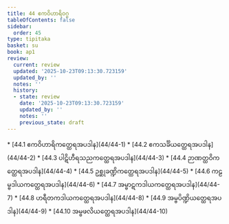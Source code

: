 ```yaml
---
title: 44 ဧကဝိဟာရိဝဂ္ဂ
tableOfContents: false
sidebar:
  order: 45
type: tipitaka
basket: su
book: ap1
review:
  current: review
  updated: '2025-10-23T09:13:30.723159'
  updated_by: ''
  notes: ''
  history:
  - state: review
    date: '2025-10-23T09:13:30.723159'
    updated_by: ''
    notes: ''
    previous_state: draft
---
```



<ReviewStatus review={frontmatter.review} showDetails={true} />

<HypothesisAnnotation frontmatter={frontmatter} />

<DynamicBreadcrumb />



<TableOfContents book="ap1" section="44">
* [44.1 ဧကဝိဟာရိကတ္ထေရအပဒါန](44/44-1)
* [44.2 ဧကသင်္ခိယတ္ထေရအပဒါန](44/44-2)
* [44.3 ပါဋိဟီရသညကတ္ထေရအပဒါန](44/44-3)
* [44.4 ဉာဏတ္ထဝိကတ္ထေရအပဒါန](44/44-4)
* [44.5 ဥစ္ဆုခဏ္ဍိကတ္ထေရအပဒါန](44/44-5)
* [44.6 ကဠမ္ဗဒါယကတ္ထေရအပဒါန](44/44-6)
* [44.7 အမ္ဗာဋကဒါယကတ္ထေရအပဒါန](44/44-7)
* [44.8 ဟရီတကဒါယကတ္ထေရအပဒါန](44/44-8)
* [44.9 အမ္ဗပိဏ္ဍိယတ္ထေရအပဒါန](44/44-9)
* [44.10 အမ္ဗဖလိယတ္ထေရအပဒါန](44/44-10)
</TableOfContents>
